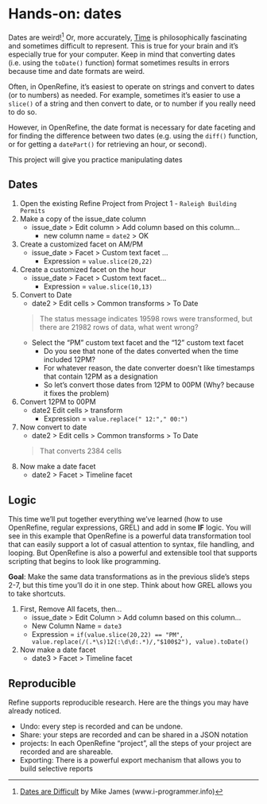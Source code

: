 # Hands-on:  dates

Dates are weird![^5] Or, more accurately, [Time](http://www.newyorker.com/magazine/2016/12/19/the-secret-life-of-time) is philosophically fascinating and sometimes difficult to represent.  This is true for your brain and it's especially true for your computer.  Keep in mind that converting dates (i.e. using the `toDate()` function) format sometimes results in errors because time and date formats are weird.  

Often, in OpenRefine, it’s easiest to operate on strings and convert to dates (or to numbers) as needed.  For example, sometimes it’s easier to use a `slice()` of a string and then convert to date, or to number if you really need to do so.  

However, in OpenRefine, the date format is necessary for date faceting and for finding the difference between two dates (e.g. using the `diff()` function, or for getting a `datePart()` for retrieving an hour, or second).

This project will give you practice manipulating dates

## Dates

1. Open the existing Refine Project from Project 1 - `Raleigh Building Permits`  
2. Make a copy of the issue_date column  
    + <span class="or-menu">issue_date > Edit column > Add column based on this column…  </span>   
        + <span class="or-menu">new column name = `date2` > OK  </span>   
3. Create a customized facet on AM/PM  
    + <span class="or-menu">issue_date > Facet > Custom text facet …  </span>   
        + Expression = `value.slice(20,22)`  
4. Create a customized facet on the hour  
    + <span class="or-menu">issue_date > Facet > Custom text facet…  </span>  
        + Expression = `value.slice(10,13)`  
5. Convert to Date  
    + <span class="or-menu">date2 > Edit cells > Common transforms > To Date  </span>  
    
    > The status message indicates 19598 rows were transformed, but there are 21982 rows of data, what went wrong?
    
    + Select the “PM” custom text facet and the “12” custom text facet  
        + Do you see that none of the dates converted when the time included 12PM?  
        + For whatever reason, the date converter doesn’t like timestamps that contain 12PM as a designation  
        + So let’s convert those dates from 12PM to 00PM (Why?  because it fixes the problem)  
6. Convert 12PM to 00PM  
    + <span class="or-menu">date2 Edit cells > transform  </span>  
        + Expression = `value.replace(" 12:"," 00:")`
7. Now convert to date  
    + <span class="or-menu">date2 > Edit cells > Common transforms > To Date  </span> 
    
    > That converts 2384 cells 
    
8. Now make a date facet  
    + <span class="or-menu">date2 > Facet > Timeline facet </span> 


## Logic  

This time we'll put together everything we've learned (how to use OpenRefine, regular expressions, GREL) and add in some **IF** logic.  You will see in this example that OpenRefine is a powerful data transformation tool that can easily support a lot of casual attention to syntax, file handling, and looping.  But OpenRefine is also a powerful and extensible tool that supports scripting that begins to look like programming.  

**Goal**: Make the same data transformations as in the previous slide’s steps 2-7, but this time you’ll do it in one step.  Think about how GREL allows you to take shortcuts.


1. First, Remove All facets, then...  
    + <span class="or-menu">issue_date > Edit Column > Add column based on this column…  </span> 
    + New Column Name = `date3`  
    + Expression = `if(value.slice(20,22) == "PM", value.replace(/(.*\s)12(:\d\d:.*)/,"$100$2"), value).toDate()`  
2. Now make a date facet  
    + <span class="or-menu">date3 > Facet > Timeline facet </span> 


## Reproducible

Refine supports reproducible research.  Here are the things you may have already noticed.

* Undo:  every step is recorded and can be undone.
* Share:  your steps are recorded and can be shared in a JSON notation
* projects:  In each OpenRefine "project", all the steps of your project are recorded and are shareable.
* Exporting:  There is a powerful export mechanism that allows you to build selective reports


[^5]: [Dates are Difficult](http://www.i-programmer.info/babbages-bag/391-dates-are-difficult.html) by Mike James (www.i-programmer.info)